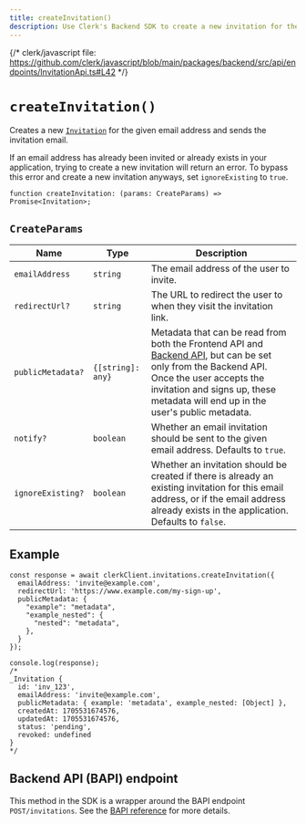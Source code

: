 ```yaml
---
title: createInvitation()
description: Use Clerk's Backend SDK to create a new invitation for the given email address, and send the invitation email.
---
```


{/* clerk/javascript file: https://github.com/clerk/javascript/blob/main/packages/backend/src/api/endpoints/InvitationApi.ts#L42 */}

# `createInvitation()`

Creates a new [`Invitation`](/docs/references/backend/types/backend-invitation) for the given email address and sends the invitation email.

If an email address has already been invited or already exists in your application, trying to create a new invitation will return an error. To bypass this error and create a new invitation anyways, set `ignoreExisting` to `true`.

```tsx {{ prettier: false }}
function createInvitation: (params: CreateParams) => Promise<Invitation>;
```

## `CreateParams`

| Name | Type | Description |
| - | - | - |
| `emailAddress` | `string` | The email address of the user to invite. |
| `redirectUrl?` | `string` | The URL to redirect the user to when they visit the invitation link. |
| `publicMetadata?` | `{[string]: any}` | Metadata that can be read from both the Frontend API and [Backend API](/docs/reference/backend-api), but can be set only from the Backend API. Once the user accepts the invitation and signs up, these metadata will end up in the user's public metadata. |
| `notify?` | `boolean` | Whether an email invitation should be sent to the given email address. Defaults to `true`. |
| `ignoreExisting?` | `boolean` | Whether an invitation should be created if there is already an existing invitation for this email address, or if the email address already exists in the application. Defaults to `false`. |

## Example

```tsx {{ prettier: false }}
const response = await clerkClient.invitations.createInvitation({
  emailAddress: 'invite@example.com',
  redirectUrl: 'https://www.example.com/my-sign-up',
  publicMetadata: {
    "example": "metadata",
    "example_nested": {
      "nested": "metadata",
    },
  }
});

console.log(response);
/*
_Invitation {
  id: 'inv_123',
  emailAddress: 'invite@example.com',
  publicMetadata: { example: 'metadata', example_nested: [Object] },
  createdAt: 1705531674576,
  updatedAt: 1705531674576,
  status: 'pending',
  revoked: undefined
}
*/
```

## Backend API (BAPI) endpoint

This method in the SDK is a wrapper around the BAPI endpoint `POST/invitations`. See the [BAPI reference](/docs/reference/backend-api/tag/Invitations#operation/CreateInvitation) for more details.
